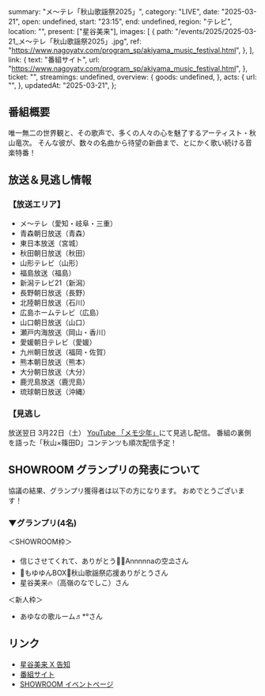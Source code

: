   summary: "メ〜テレ「秋山歌謡祭2025」",
  category: "LIVE",
  date: "2025-03-21",
  open: undefined,
  start: "23:15",
  end: undefined,
  region: "テレビ",
  location: "",
  present: ["星谷美来"],
  images: [
    {
      path: "/events/2025/2025-03-21_メ〜テレ「秋山歌謡祭2025」.jpg",
      ref: "https://www.nagoyatv.com/program_sp/akiyama_music_festival.html",
    },
  ],
  link: {
    text: "番組サイト",
    url: "https://www.nagoyatv.com/program_sp/akiyama_music_festival.html",
  },
  ticket: "",
  streamings: undefined,
  overview: {
    goods: undefined,
  },
  acts: {
    url: "",
  },
  updatedAt: "2025-03-21",
};

## 番組概要

唯一無二の世界観と、その歌声で、多くの人々の心を魅了するアーティスト・秋山竜次。
そんな彼が、数々の名曲から待望の新曲まで、とにかく歌い続ける音楽特番！

## 放送＆見逃し情報

### 【放送エリア】

- メ～テレ（愛知・岐阜・三重）
- 青森朝日放送（青森）
- 東日本放送（宮城）
- 秋田朝日放送（秋田）
- 山形テレビ（山形）
- 福島放送（福島）
- 新潟テレビ21（新潟）
- 長野朝日放送（長野）
- 北陸朝日放送（石川）
- 広島ホームテレビ（広島）
- 山口朝日放送（山口）
- 瀬戸内海放送（岡山・香川）
- 愛媛朝日テレビ（愛媛）
- 九州朝日放送（福岡・佐賀）
- 熊本朝日放送（熊本）
- 大分朝日放送（大分）
- 鹿児島放送（鹿児島）
- 琉球朝日放送（沖縄）

### 【見逃し

放送翌日 3月22日（土） [YouTube 「メモ少年」](https://www.youtube.com/@Memo_Boy)にて見逃し配信。
番組の裏側を語った「秋山×篠田D」コンテンツも順次配信予定！

## SHOWROOM グランプリの発表について

協議の結果、グランプリ獲得者は以下の方になります。
おめでとうございます！

### ▼グランプリ(4名)

＜SHOWROOM枠＞

- 信じさせてくれて、ありがとう🌼🌈Annnnnaの空⛱️さん
- 💍もゆゆんBOX💍秋山歌謡祭応援ありがとうさん
- 星谷美来🔥（高嶺のなでしこ）さん

＜新人枠＞

- あゆなの歌ルーム♬\*°さん

## リンク

- [星谷美来 X 告知](https://x.com/Mikuru_hositani/status/1902892534395011200)
- [番組サイト](https://www.nagoyatv.com/program_sp/akiyama_music_festival.html)
- [SHOWROOM イベントページ](https://www.showroom-live.com/event/akiyama2025_1)
